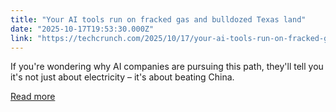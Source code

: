 ```yaml
---
title: "Your AI tools run on fracked gas and bulldozed Texas land"
date: "2025-10-17T19:53:30.000Z"
link: "https://techcrunch.com/2025/10/17/your-ai-tools-run-on-fracked-gas-and-bulldozed-texas-land/"
---
```


If you're wondering why AI companies are pursuing this path, they'll tell you it's not just about electricity – it's about beating China.

[Read more](https://techcrunch.com/2025/10/17/your-ai-tools-run-on-fracked-gas-and-bulldozed-texas-land/)
